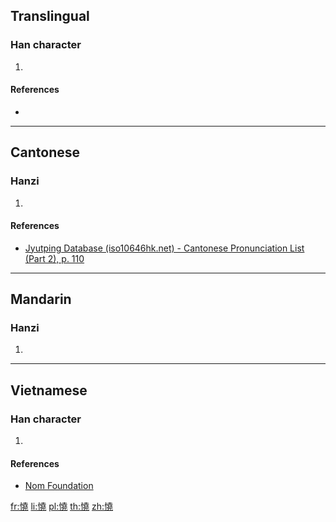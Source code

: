 ==Translingual==

===Han character===
{{Han char|rn=61|rad=心|as=12|sn=15|four=94011|canj=PGGU|ids=⿰忄堯}}

# {{defn|Han|sort=心12}}

====References====
* {{Han ref|kx=0403.160|dkj=11236|dj=0743.170|hdz=42352.080|uh=61A2|ud=24994|bh=E57D|bd=58749}}

----

==Cantonese==

===Hanzi===
{{yue-hanzi|jyut=hiu1|y=hiu1}}

# {{defn|lang=yue|sort=心12}}

====References====
* [http://www.iso10646hk.net/jp/document/download.jsp Jyutping Database (iso10646hk.net) - Cantonese Pronunciation List (Part 2), p. 110]

----

==Mandarin==

===Hanzi===
{{cmn-hanzi|pin=[[xiāo]] ([[xiao1]])|wg=hsiao<sup>1</sup>}}

# {{defn|lang=cmn|sort=心12}}

----

==Vietnamese==

===Han character===
{{vi-readings|rs=心12|hanviet=nhau}}

# {{defn|lang=vi|sort=心12}}

====References====
* [http://nomfoundation.org/common/nom_details.php?codepoint=61a2 Nom Foundation]

[[fr:憢]]
[[li:憢]]
[[pl:憢]]
[[th:憢]]
[[zh:憢]]